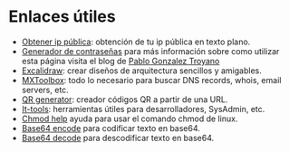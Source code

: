 # Enlaces útiles

* [Obtener ip pública](https://ip.alvarosaavedra.es): obtención de tu ip pública en texto plano.
* [Generador de contraseñas](https://genera-password.gonzaleztroyano.es/) para más información sobre como utilizar esta página visita el blog de [Pablo Gonzalez Troyano](https://blog.gonzaleztroyano.es/cloudflare-workers-password-generator/)
* [Excalidraw](https://excalidraw.com/): crear diseños de arquitectura sencillos y amigables.
* [MXToolbox](https://mxtoolbox.com/): todo lo necesario para buscar DNS records, whois, email servers, etc.
* [QR generator](https://qr.alvarosaavedra.es): creador códigos QR a partir de una URL.
* [It-tools](https://it-tools.tech/): herramientas útiles para desarrolladores, SysAdmin, etc.
* [Chmod help](https://ss64.com/bash/chmod.html) ayuda para usar el comando chmod de linux.
* [Base64 encode](https://b64.alvarosaavedra.es/?action=encode&text=yourText) para codificar texto en base64.
* [Base64 decode](https://b64.alvarosaavedra.es/?action=decode&text=eW91clRleHQ=) para descodificar texto en base64.